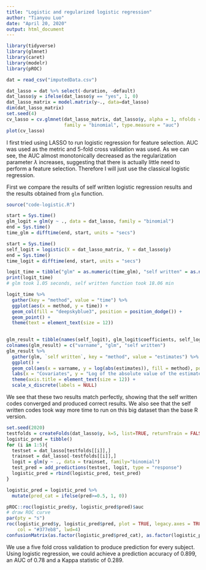 ```yaml
---
title: "Logistic and regularized logistic regression"
author: "Tianyou Luo"
date: "April 20, 2020"
output: html_document
---
```


```r
library(tidyverse)
library(glmnet)
library(caret)
library(modelr)
library(pROC)

dat = read_csv("imputedData.csv")

dat_lasso = dat %>% select(-duration, -default)
dat_lasso$y = ifelse(dat_lasso$y == "yes", 1, 0)
dat_lasso_matrix = model.matrix(y~., data=dat_lasso)
dim(dat_lasso_matrix)
set.seed(4)
cv_lasso = cv.glmnet(dat_lasso_matrix, dat_lasso$y, alpha = 1, nfolds = 5,
                     family = "binomial", type.measure = "auc")
plot(cv_lasso)
```


I first tried using LASSO to run logistic regression for feature selection. AUC was used as the metric and 5-fold cross validation was used. As we can see, the AUC almost monotonically decreased as the regularization parameter $\lambda$ increases, suggesting that there is actually little need to perform a feature selection. Therefore I will just use the classical logistic regression.


First we compare the results of self written logistic regression results and the results obtained from `glm` function.


```r
source("code-logistic.R")

start = Sys.time()
glm_logit = glm(y ~ ., data = dat_lasso, family = "binomial")
end = Sys.time()
time_glm = difftime(end, start, units = "secs")

start = Sys.time()
self_logit = logistic(X = dat_lasso_matrix, Y = dat_lasso$y)
end = Sys.time()
time_logit = difftime(end, start, units = "secs")

logit_time = tibble("glm" = as.numeric(time_glm), "self written" = as.numeric(time_logit))
print(logit_time)
# glm took 1.05 seconds, self written function took 18.06 min

logit_time %>%
  gather(key = "method", value = "time") %>%
  ggplot(aes(x = method, y = time)) +
  geom_col(fill = "deepskyblue3", position = position_dodge()) +
  geom_point() +
  theme(text = element_text(size = 12))
  

glm_result = tibble(names(self_logit), glm_logit$coefficients, self_logit)
colnames(glm_result) = c("varname", "glm", "self written")
glm_result %>%
  gather(glm, `self written`, key = "method", value = "estimates") %>%
  ggplot() +
  geom_col(aes(x = varname, y = log(abs(estimates)), fill = method), position = position_dodge()) +
  labs(x = "Covariates", y = "Log of the absolute value of the estimates") +
  theme(axis.title = element_text(size = 12)) + 
  scale_x_discrete(labels = NULL)
```


We see that these two results match perfectly, showing that the self written codes converged and produced correct results. We also see that the self written codes took way more time to run on this big dataset than the base R version.



```r
set.seed(2020)
testfolds = createFolds(dat_lasso$y, k=5, list=TRUE, returnTrain = FALSE)
logistic_pred = tibble()
for (i in 1:5){
  testset = dat_lasso[testfolds[[i]],]
  trainset = dat_lasso[-testfolds[[i]],]
  logit = glm(y ~ ., data = trainset, family="binomial")
  test_pred = add_predictions(testset, logit, type = "response")
  logistic_pred = rbind(logistic_pred, test_pred)
}

logistic_pred = logistic_pred %>%
  mutate(pred_cat = ifelse(pred>=0.5, 1, 0))

pROC::roc(logistic_pred$y, logistic_pred$pred)$auc
# draw ROC curve
par(pty = "s")
roc(logistic_pred$y, logistic_pred$pred, plot = TRUE, legacy.axes = TRUE,
    col = "#377eb8", lwd=4)
confusionMatrix(as.factor(logistic_pred$pred_cat), as.factor(logistic_pred$y))
```

We use a five fold cross validation to produce prediction for every subject. Using logistic regression, we could achieve a prediction accuracy of 0.899, an AUC of 0.78 and a Kappa statistic of 0.289.
